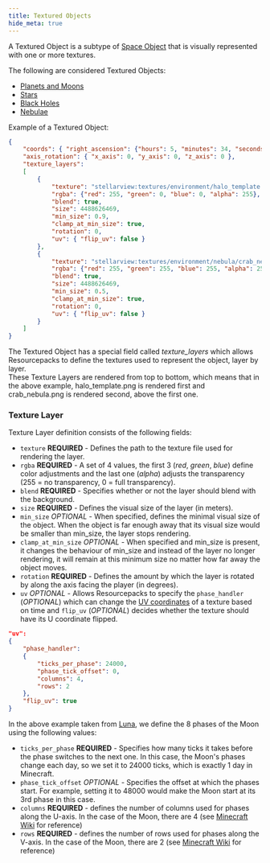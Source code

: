 ```yaml
---
title: Textured Objects
hide_meta: true
---
```


A Textured Object is a subtype of [Space Object](https://moddedmc.wiki/cs/project/stellarview/docs/resourcepacks/space_objects) that is visually represented with one or more textures.

The following are considered Textured Objects:
* [Planets and Moons](https://moddedmc.wiki/cs/project/stellarview/docs/resourcepacks/planets_and_moons)
* [Stars](https://moddedmc.wiki/cs/project/stellarview/docs/resourcepacks/stars)
* [Black Holes](https://moddedmc.wiki/cs/project/stellarview/docs/resourcepacks/black_holes)
* [Nebulae](https://moddedmc.wiki/cs/project/stellarview/docs/resourcepacks/nebulae)

Example of a Textured Object:

```json
{
	"coords": { "right_ascension": {"hours": 5, "minutes": 34, "seconds": 31.94}, "declination": {"degrees": 22, "minutes": 0, "seconds": 52.2}, "distance": {"ly": 6500} },
	"axis_rotation": { "x_axis": 0, "y_axis": 0, "z_axis": 0 },
	"texture_layers":
	[
		{
			"texture": "stellarview:textures/environment/halo_template.png",
			"rgba": {"red": 255, "green": 0, "blue": 0, "alpha": 255},
			"blend": true,
			"size": 4488626469,
			"min_size": 0.9,
			"clamp_at_min_size": true,
			"rotation": 0,
			"uv": { "flip_uv": false }
		},
		{
			"texture": "stellarview:textures/environment/nebula/crab_nebula.png",
			"rgba": {"red": 255, "green": 255, "blue": 255, "alpha": 255},
			"blend": true,
			"size": 4488626469,
			"min_size": 0.5,
			"clamp_at_min_size": true,
			"rotation": 0,
			"uv": { "flip_uv": false }
		}
	]
}
```

The Textured Object has a special field called *texture_layers* which allows Resourcepacks to define the textures used to represent the object, layer by layer.  
These Texture Layers are rendered from top to bottom, which means that in the above example, halo_template.png is rendered first and crab_nebula.png is rendered second, above the first one.

### Texture Layer

Texture Layer definition consists of the following fields:

* `texture` **REQUIRED** - Defines the path to the texture file used for rendering the layer.
* `rgba` **REQUIRED** - A set of 4 values, the first 3 (*red*, *green*, *blue*) define color adjustments and the last one (*alpha*) adjusts the transparency (255 = no transparency, 0 = full transparency).
* `blend` **REQUIRED** - Specifies whether or not the layer should blend with the background.
* `size` **REQUIRED** - Defines the visual size of the layer (in meters). 
* `min_size` *OPTIONAL* - When specified, defines the minimal visual size of the object. When the object is far enough away that its visual size would be smaller than min_size, the layer stops rendering.
* `clamp_at_min_size` *OPTIONAL* - When specified and min_size is present, it changes the behaviour of min_size and instead of the layer no longer rendering, it will remain at this minimum size no matter how far away the object moves.
* `rotation` **REQUIRED** - Defines the amount by which the layer is rotated by along the axis facing the player (in degrees).
* `uv` *OPTIONAL* - Allows Resourcepacks to specify the `phase_handler` (*OPTIONAL*) which can change the [UV coordinates](https://en.wikipedia.org/wiki/UV_mapping) of a texture based on time and `flip_uv` (*OPTIONAL*) decides whether the texture should have its U coordinate flipped.

```json
"uv":
{
	"phase_handler":
	{
		"ticks_per_phase": 24000,
		"phase_tick_offset": 0,
		"columns": 4,
		"rows": 2
	},
	"flip_uv": true
}
```

In the above example taken from [Luna](https://github.com/Povstalec/StellarView/blob/main/src/main/resources/assets/stellarview/stellarview/celestials/moon/milky_way/sol/earth/luna.json), we define the 8 phases of the Moon using the following values:

* `ticks_per_phase` **REQUIRED** - Specifies how many ticks it takes before the phase switches to the next one. In this case, the Moon's phases change each day, so we set it to 24000 ticks, which is exactly 1 day in Minecraft.
* `phase_tick_offset` *OPTIONAL* - Specifies the offset at which the phases start. For example, setting it to 48000 would make the Moon start at its 3rd phase in this case.
* `columns` **REQUIRED** - defines the number of columns used for phases along the U-axis. In the case of the Moon, there are 4 (see [Minecraft Wiki](https://minecraft.wiki/w/Moon#/media/File:201111102025_moon_phases.png) for reference)
* `rows` **REQUIRED** - defines the number of rows used for phases along the V-axis. In the case of the Moon, there are 2 (see [Minecraft Wiki](https://minecraft.wiki/w/Moon#/media/File:201111102025_moon_phases.png) for reference)

